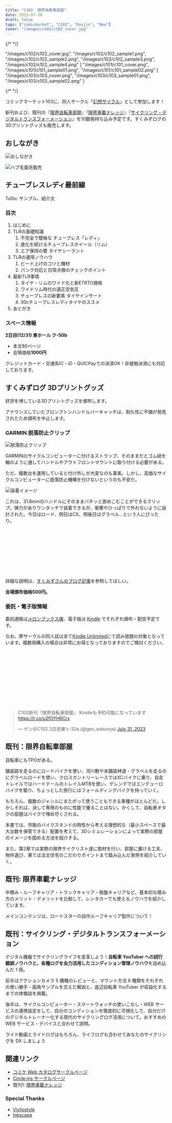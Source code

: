 ```yaml
---
title: "C102: 限界自転車部屋"
date: 2023-07-30
draft: false
tags: ["comicmarket", "C102", "Doujin", "New"]
cover: "/images/c102/c102_cover.jpg"
---
```


{/* <!-- textlint-disable --> */}

  "/images/c102/c102_cover.jpg",
  "/images/c102/c102_sample1.png",
  "/images/c102/c102_sample2.png",
  "/images/c102/c102_sample3.png",
  "/images/c102/c102_sample4.png"
]
  "/images/c101/c101_cover.png",
  "/images/c101/c101_sample01.png",
  "/images/c101/c101_sample02.png"
]
  "/images/c103/c103_cover.png",
  "/images/c103/c103_sample01.png",
  "/images/c103/c103_sample02.png"
]

{/* <!-- textlint-enable --> */}

コミックマーケット103に、同人サークル「[幻想サイクル](https://webcatalog.circle.ms/Perma/Circle/10349446/)」として参加します！

新刊および、既刊の『[限界自転車部屋](/c102/)』『[限界車載ナレッジ](/c101/)』『[サイクリング・デジタルトランスフォーメーション](/c100/)』を10数冊持ち込み予定です。すくみずログの3Dプリントグッズも販売します。

## おしながき

![おしながき](/images/c102/c102_oshinagaki.png)

![ハブ毛委託販売](/images/c102/hubge-webpage.png)


## チューブレスレディ最前線

ToDo: サンプル、紹介文

### 目次

1. はじめに
2. TLRの基礎知識
   1. 不完全で曖昧な チューブレス「レディ」
   2. 進化を続けるチューブレスホイール（リム）
   3. エア保持の要 タイヤシーラント
3. TLRの運用ノウハウ
   1. ビード上げのコツと機材
   2. パンク対応と日常点検のチェックポイント
4. 最新TLR事情
   1. タイヤ・リムのワイド化と新ETRTO規格
   2. ワイドリム時代の適正空気圧
   3. チューブレスの新要素 タイヤインサート
   4. 30cチューブレスレディタイヤのススメ
5. あとがき

### スペース情報

**2日目(12/31) 東ホール ク-50b**

- 本文80ページ
- 会場価格**1000円**

クレジットカード・交通系IC・iD・QUICPayでの決済OK！非接触決済にも対応しております。

## すくみずログ 3Dプリントグッズ

好評を博している3Dプリントグッズを頒布します。

アナウンスしていたブロンプトンハンドルバーキャッチは、耐久性に不備が発見されたため頒布を中止します。

### GARMIN 脱落防止クリップ

![脱落防止クリップ](/images/c102/garmin-strap.jpg)

GARMINのサイクルコンピューターに付けるストラップ、そのままだとゴム紐を輪のように通してハンドルやアウトフロントマウントに取り付ける必要がある。

ただ、複数台を運用していると付け外しが大変なのも事実。しかし、高価なサイクルコンピューターに脱落防止機構を付けないというのも不安だ。

![装着イメージ](/images/c102/116573_0.jpg)

これは、31.8mmのハンドルにそのままパチッと嵌めこむことができるクリップ。弾力がありワンタッチで装着できるが、衝撃やひっぱりで外れないように設計された。今日はロード、明日はCX、明後日はグラベル…という人にぴったり。

<div class="iframely-embed">
  <div class="iframely-responsive" style="height: 140px; padding-bottom: 0;">
    <a
      href="https://skmzlog.com/garmin-tether-clip/"
      data-iframely-url="//iframely.net/BxrZjTl?card=small"
    ></a>
  </div>
</div>

詳細な説明は、[すくみずさんのブログ記事](https://skmzlog.com/garmin-tether-clip/)を参照してほしい。

**会場頒布価格500円。**

### 委託・電子版情報

委託通販は[メロンブックス様](https://www.melonbooks.co.jp/detail/detail.php?product_id=2027847)、電子版は [Kindle](https://amzn.to/3QfYLgP) でそれぞれ頒布・配信予定です。

なお、弊サークルの同人誌は全て[Kindle Unlimited](https://amzn.to/3GsXhaT)にて読み放題の対象となっています。複数冊購入の場合は非常にお得となっておりますのでご検討ください。

<div class="iframely-embed">
  <div class="iframely-responsive" style="height: 170px; padding-bottom: 0;">
    <a
      href="https://www.melonbooks.co.jp/detail/detail.php?product_id=2027847"
      data-iframely-url="//iframely.net/LOCtvBm"
    ></a>
  </div>
</div>

<blockquote class="twitter-tweet" data-partner="tweetdeck">
  <p lang="ja" dir="ltr">
    C102新刊『限界自転車部屋』 Kindleも予約可能になっています
    <a href="https://t.co/u2fOYH6Crx">https://t.co/u2fOYH6Crx</a>
  </p>
  &mdash; ゲン＠C102 2日目東𝕏-32a (@gen_sobunya) <a href="https://twitter.com/gen_sobunya/status/1685957302745194496?ref_src=twsrc%5Etfw">July 31, 2023</a>
</blockquote>



## 既刊：限界自転車部屋

<SampleSlide sampleImageUrls={samples102} />

自転車にもTPOがある。

舗装路を走るのにロードバイクを使い、河川敷や未舗装林道・グラベルを走るのにグラベルロードを使い、クロスカントリーレースではXCバイクに乗り、自走トレイルではハードテールのトレイルMTBを使い、ゲレンデではエンデューロバイクを駆り、ちょっとした旅行にはフォールディングバイクを持っていく。

もちろん、複数のジャンルにまたがって使うこともできる車種がほとんどだ。しかしそれは、決して専用のものに性能で優ることはない。かくして、自転車オタクの部屋はバイクで埋め尽くされる。

本書では、市販のバイクスタンドの特性から考える理想的な（最小スペースで最大台数を保管できる）配置を考えて、3Dシミュレーションによって実際の部屋のイメージを固める方法を紹介する。

また、第2章では実際の限界サイクリスト達に取材を行い、部屋に置ける工夫、物件選び、果ては注文住宅のこだわりポイントまで踏み込んだ実例を紹介していく。

## 既刊: 限界車載ナレッジ

<SampleSlide sampleImageUrls={samples_c101} />

中積み・ルーフキャリア・トランクキャリア・吸盤キャリアなど、基本的な積み方のメリット・デメリットを比較して、レンタカーでも使えるノウハウを紹介しています。

メインコンテンツは、ロードスターの自作ルーフキャリア製作について！

## 既刊：サイクリング・デジタルトランスフォーメーション

デジタル機器でサイクリングライフを変革しよう！**自転車 YouTuber への試行錯誤ノウハウと、各種ログを全力活用したコンディション管理ノウハウ**を詰め込んだ 1 冊。

前半はアクションカメラ 5 機種のレビューと、マウント方法 8 種類をそれぞれの使い勝手・画角サンプルを交えた解説と、底辺自転車 YouTuber が収益化するまでの体験談を掲載。

後半は、サイクルコンピューター・スマートウォッチの使いこなし・WEB サービスの連携設定をして、自分のコンディションを徹底的に可視化して、自分だけのデジタルトレーナー化する現代のサイクリングログ活用について。おすすめの WEB サービス・デバイスと合わせて説明。

ライド動画とライドログはもちろん、ライフログも合わせてあなたのサイクリングを DX しましょう

## 関連リンク

- [コミケ Web カタログサークルページ](https://webcatalog.circle.ms/Perma/Circle/10349446/)
- [Circle.ms サークルページ](https://portal.circle.ms/Circle/Index/10349446)
- 既刊1: [限界車載ナレッジ](/c101/)

### Special Thanks

- [Vivliostyle](https://vivliostyle.org/)
- [Inkscape](https://inkscape.org/)
